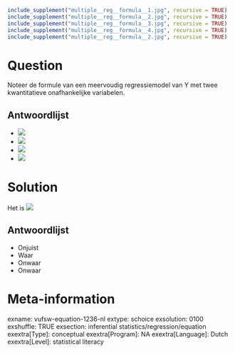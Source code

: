 ```r
include_supplement("multiple__reg__formula__1.jpg", recursive = TRUE)
include_supplement("multiple__reg__formula__2.jpg", recursive = TRUE)
include_supplement("multiple__reg__formula__3.jpg", recursive = TRUE)
include_supplement("multiple__reg__formula__4.jpg", recursive = TRUE)
include_supplement("multiple__reg__formula__2.jpg", recursive = TRUE)
```

Question
========
Noteer de formule van een meervoudig regressiemodel van Y met twee kwantitatieve onafhankelijke variabelen.

Antwoordlijst
----------
* ![](multiple__reg__formula__1.jpg)
* ![](multiple__reg__formula__2.jpg)
* ![](multiple__reg__formula__3.jpg)
* ![](multiple__reg__formula__4.jpg)

Solution
========

Het is ![](multiple__reg__formula__2.jpg)

Antwoordlijst
----------
* Onjuist
* Waar
* Onwaar
* Onwaar

Meta-information
================
exname: vufsw-equation-1236-nl
extype: schoice
exsolution: 0100
exshuffle: TRUE
exsection: inferential statistics/regression/equation
exextra[Type]: conceptual
exextra[Program]: NA
exextra[Language]: Dutch
exextra[Level]: statistical literacy

